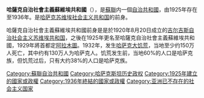 {{expand|time=2015-01-21T23:09:49+00:00}}
{{unreferenced|time=2015-01-21T23:09:49+00:00}}
{{Infobox Former Subdivision
|native_name = 哈萨克自治社会主义苏维埃共和国<br />''Казакская АССР''
|conventional_long_name = Казакская Автономная Социалистическая Советская Республика
|common_name = 哈萨克自治社会主义苏维埃共和国
|subdivision=[[苏维埃社会主义自治共和国|自治共和国]]
|nation=  [[俄罗斯苏维埃联邦社会主义共和国|苏维埃俄罗斯]]
|p1 = 吉尔吉斯自治社会主义苏维埃共和国 (1920年－1925年)
|flag_p1 = Flag of Kirghiz ASSR (1920-25).svg
|s1 = 哈萨克苏维埃社会主义共和国
|flag_s1 = Flag of the Kazakh Soviet Socialist Republic (1937-1940).svg
|image_flag = Flag of The Kazakh Autonomous Socialist Soviet Republic (1920-36).svg
|image_coat = 
|image_map = Карта КАССР.png
|image_map_caption = 哈萨克自治社会主义苏维埃共和国在苏联的位置
|capital = [[克孜勒奥尔达|克孜勒奥尔达]] <small>(1925-1929)</small><br>[[阿拉木图|阿拉木图]] <small>(1929-1936)</small>
|government_type = [[苏维埃社会主义自治共和国|苏联自治共和国]]
|year_start = 1925年
|year_end = 1936年
|today = {{flag|Kazakhstan}}<br />{{flag|Russia}}<br />{{flag|Turkmenistan}}<br />{{flag|Uzbekistan}}
}}

'''哈薩克自治社會主義蘇維埃共和國'''（{{lang-ru|Казакская Автономная Социалистическая Советская Республика}}），是[[蘇聯|蘇聯]]内一個[[自治共和國|自治共和國]]，由1925年存在至1936年。是[[哈萨克苏维埃社会主义共和国|哈萨克苏维埃社会主义共和国]]的前身。

哈薩克自治社會主義蘇維埃共和國前身是是於1920年8月20日成立的[[吉爾吉斯自治社會主義蘇維埃共和國_(1920年－1925年)|吉尔吉斯自治社会主义苏维埃共和国]]，之後在1925年更名至哈薩克自治社會主義蘇維埃共和國，1929年將首都定[[阿拉木圖|阿拉木圖]]。1932年，发生[[1932年哈萨克斯坦大饥荒|哈萨克大饥荒]]，当地至少约150万人死亡，其中约有130万人为哈萨克人。饥荒发生前，当地60%的人口是哈萨克族，但饥荒过后，只有大约38%的人口是哈萨克族。
{{蘇聯自治共和國}}

[[Category:蘇聯自治共和國|Category:蘇聯自治共和國]]
[[Category:哈萨克斯坦历史政权|Category:哈萨克斯坦历史政权]]
[[Category:1925年建立的國家或政權|Category:1925年建立的國家或政權]]
[[Category:1936年終結的國家或政權|Category:1936年終結的國家或政權]]
[[Category:亚洲已不存在的社会主义国家|Category:亚洲已不存在的社会主义国家]]